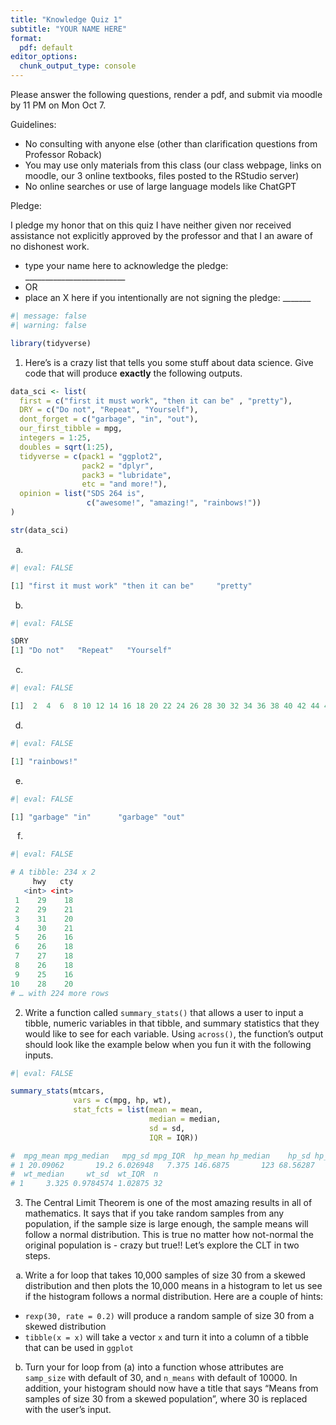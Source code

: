 ```yaml
---
title: "Knowledge Quiz 1"
subtitle: "YOUR NAME HERE"
format:
  pdf: default
editor_options: 
  chunk_output_type: console
---
```


Please answer the following questions, render a pdf, and submit via moodle by 11 PM on Mon Oct 7.

Guidelines: 

- No consulting with anyone else (other than clarification questions from Professor Roback)
- You may use only materials from this class (our class webpage, links on moodle, our 3 online textbooks, files posted to the RStudio server)
- No online searches or use of large language models like ChatGPT

Pledge: 

I pledge my honor that on this quiz I have neither given nor received assistance not explicitly approved by the professor and that I an aware of no dishonest work.

- type your name here to acknowledge the pledge: _________________________
- OR
- place an X here if you intentionally are not signing the pledge: _______

```r
#| message: false
#| warning: false

library(tidyverse)
```


1. Here's is a crazy list that tells you some stuff about data science.  Give code that will produce **exactly** the following outputs.

```r
data_sci <- list(
  first = c("first it must work", "then it can be" , "pretty"),
  DRY = c("Do not", "Repeat", "Yourself"),
  dont_forget = c("garbage", "in", "out"),
  our_first_tibble = mpg,
  integers = 1:25,
  doubles = sqrt(1:25),
  tidyverse = c(pack1 = "ggplot2", 
                pack2 = "dplyr", 
                pack3 = "lubridate", 
                etc = "and more!"),
  opinion = list("SDS 264 is",  
                 c("awesome!", "amazing!", "rainbows!"))
)

str(data_sci)
```

a) 

```r
#| eval: FALSE

[1] "first it must work" "then it can be"     "pretty" 
```

b)

```r
#| eval: FALSE

$DRY
[1] "Do not"   "Repeat"   "Yourself"
```


c) 

```r
#| eval: FALSE

[1]  2  4  6  8 10 12 14 16 18 20 22 24 26 28 30 32 34 36 38 40 42 44 46 48 50
```


d) 

```r
#| eval: FALSE

[1] "rainbows!"
```


e) 

```r
#| eval: FALSE

[1] "garbage" "in"      "garbage" "out"   
```


f) 

```r
#| eval: FALSE

# A tibble: 234 x 2
     hwy   cty
   <int> <int>
 1    29    18
 2    29    21
 3    31    20
 4    30    21
 5    26    16
 6    26    18
 7    27    18
 8    26    18
 9    25    16
10    28    20
# … with 224 more rows
```


2. Write a function called `summary_stats()` that allows a user to input a tibble, numeric variables in that tibble, and summary statistics that they would like to see for each variable.  Using `across()`, the function's output should look like the example below when you fun it with the following inputs.

```r
#| eval: FALSE

summary_stats(mtcars, 
              vars = c(mpg, hp, wt), 
              stat_fcts = list(mean = mean, 
                               median = median, 
                               sd = sd, 
                               IQR = IQR))

#  mpg_mean mpg_median   mpg_sd mpg_IQR  hp_mean hp_median    hp_sd hp_IQR wt_mean
# 1 20.09062       19.2 6.026948   7.375 146.6875       123 68.56287   83.5 3.21725
#  wt_median     wt_sd  wt_IQR  n
# 1     3.325 0.9784574 1.02875 32
```


3. The Central Limit Theorem is one of the most amazing results in all of mathematics.  It says that if you take random samples from any population, if the sample size is large enough, the sample means will follow a normal distribution.  This is true no matter how not-normal the original population is - crazy but true!!  Let's explore the CLT in two steps.

a) Write a for loop that takes 10,000 samples of size 30 from a skewed distribution and then plots the 10,000 means in a histogram to let us see if the histogram follows a normal distribution.  Here are a couple of hints:

- `rexp(30, rate = 0.2)` will produce a random sample of size 30 from a skewed distribution
- `tibble(x = x)` will take a vector `x` and turn it into a column of a tibble that can be used in `ggplot`

b) Turn your for loop from (a) into a function whose attributes are `samp_size` with default of 30, and `n_means` with default of 10000.  In addition, your histogram should now have a title that says "Means from samples of size 30 from a skewed population", where 30 is replaced with the user's input.
